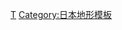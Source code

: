 {{Navbox
|name=日本一級水系的河川
|title={{JPN}}[[一級水系]]的河川
|titlestyle=background-color:#cef;
|listclass=hlist hlist-hyphen
|groupstyle=background-color:#e6e6e6;text-align:center;
|group1={{tsl|ja|北海道開発局|北海道開發局}}管轄
|list1=
* [[天鹽川]]
* {{tsl|ja|渚滑川||渚滑川}}
* [[湧別川]]
* {{tsl|ja|常呂川||常呂川}}
* [[網走川]]
* {{tsl|ja|留萌川||留萌川}}
* [[石狩川]]
* {{tsl|ja|尻別川||尻別川}}
* {{tsl|ja|後志利別川||後志利別川}}
* {{tsl|ja|鵡川||鵡川}}
* [[沙流川]]
* [[釧路川]]
* [[十勝川]]
|group2=東北地方整備局管轄
|list2=
* [[岩木川]]
* {{tsl|ja|高瀬川||高瀬川}}
* {{tsl|ja|馬淵川||馬淵川}}
* [[北上川]]
* {{tsl|ja|鳴瀬川||鳴瀬川}}
* {{tsl|ja|名取川||名取川}}
* [[阿武隈川]]
* {{tsl|ja|米代川||米代川}}
* [[雄物川]]
* {{tsl|ja|子吉川||子吉川}}
* [[最上川]]
* {{tsl|ja|赤川||赤川}}
|group3=關東地方整備局管轄
|list3=
* [[久慈川]]
* [[那珂川]]
* [[利根川]]
* [[荒川 (關東)|荒川]]
* [[多摩川]]
* {{tsl|ja|鶴見川||鶴見川}}
* [[相模川]]
* [[富士川]]
|group4=北陸地方整備局管轄
|list4=
* {{tsl|ja|荒川 (羽越)||荒川}}
* [[阿賀野川]]
* [[信濃川]]
* [[關川]]
* {{tsl|ja|姫川||姫川}}
* [[黑部川]]
* [[常願寺川]]
* {{tsl|ja|神通川||神通川}}
* {{tsl|ja|庄川||庄川}}
* {{tsl|ja|小矢部川||小矢部川}}
* {{tsl|ja|手取川||手取川}}
* [[梯川]]
|group5=中部地方整備局管轄
|list5=
* [[狩野川]]
* [[安倍川]]
* [[大井川]]
* {{tsl|ja|菊川||菊川}}
* [[天龍川]]
* [[豐川]]
* [[矢作川]]
* [[庄内川|-{庄}-内川]]
* [[木曾川]]
** 含[[長良川]]
** [[揖斐川]]的{{tsl|ja|木曾三川||木曾三川}}
* [[鈴鹿川]]
* {{tsl|ja|雲出川||雲出川}}
* {{tsl|ja|櫛田川||櫛田川}}
* [[宮川 (三重縣)|宮川]]
|group6=近畿地方整備局管轄
|list6=
* [[九頭龍川]]
* [[北川 (日本)|北川]]
* {{tsl|ja|由良川||由良川}}
* [[淀川]]
* [[大和川]]
* [[圓山川]]
* {{tsl|ja|加古川||加古川}}
* {{tsl|ja|揖保川||揖保川}}
* [[紀之川]]
* 新宮川
** [[熊野川]]
|group7=中国地方整備局管轄
|list7=
* {{tsl|ja|千代川||千代川}}
* {{tsl|ja|天神川||天神川}}
* {{tsl|ja|日野川||日野川}}
* {{tsl|ja|斐伊川||斐伊川}}
* [[江之川]]
* {{tsl|ja|高津川||高津川}}
* {{tsl|ja|吉井川||吉井川}}
* [[旭川 (岡山縣)|旭川]]
* [[高梁川]]
* {{tsl|ja|芦田川||芦田川}}
* [[太田川]]
* {{tsl|ja|小瀬川||小瀬川}}
* {{tsl|ja|佐波川||佐波川}}
|group8=四国地方整備局管轄
|list8=
* [[吉野川]]
* {{tsl|ja|那賀川||那賀川}}
* [[土器川]]
* {{tsl|ja|重信川||重信川}}
* {{tsl|ja|肱川||肱川}}
* {{tsl|ja|物部川||物部川}}
* {{tsl|ja|仁淀川||仁淀川}}
* 渡川
** [[四萬十川|四万十川]]
|group9=九州地方整備局管轄
|list9=
* {{tsl|ja|遠賀川||遠賀川}}
* {{tsl|ja|山国川||山国川}}
* [[筑後川]]
* {{tsl|ja|矢部川||矢部川}}
* {{tsl|ja|松浦川||松浦川}}
* {{tsl|ja|六角川||六角川}}
* {{tsl|ja|嘉瀬川||嘉瀬川}}
* {{tsl|ja|本明川||本明川}}
* [[菊池川]]
* [[白川 (熊本縣)|白川]]
* {{tsl|ja|緑川||緑川}}
* [[球磨川]]
* {{tsl|ja|大分川||大分川}}
* {{tsl|ja|大野川||大野川}}
* {{tsl|ja|番匠川||番匠川}}
* [[五瀬川]]
* {{tsl|ja|小丸川||小丸川}}
* [[大淀川]]
* {{tsl|ja|川内川||川内川}}
* [[肝屬川|肝属川]]
}}<noinclude>
[[Category:一級水系|T]]
[[Category:日本地形模板]]
</noinclude>